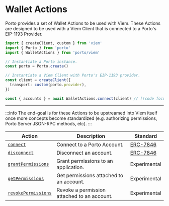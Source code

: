 # Wallet Actions

Porto provides a set of Wallet Actions to be used with Viem. These Actions are designed to be used with
a Viem Client that is connected to a Porto's EIP-1193 Provider.

```ts twoslash
import { createClient, custom } from 'viem' 
import { Porto } from 'porto' 
import { WalletActions } from 'porto/viem' 

// Instantiate a Porto instance. 
const porto = Porto.create() 

// Instantiate a Viem Client with Porto's EIP-1193 provider. 
const client = createClient({ 
  transport: custom(porto.provider), 
}) 

const { accounts } = await WalletActions.connect(client) // [!code focus]
```

---

:::info
The end-goal is for these Actions to be upstreamed into Viem itself once
more concepts become standardized (e.g. authorizing permissions, Porto Server JSON-RPC methods, etc).
:::

| Action | Description | Standard |
| ------ | ------ | ------ |
| [`connect`](/sdk/viem/connect) | Connect to a Porto Account. | [ERC-7846](https://github.com/ethereum/ERCs/pull/779) |
| [`disconnect`](/sdk/viem/disconnect) | Disconnect an account. | [ERC-7846](https://github.com/ethereum/ERCs/pull/779) |
| [`grantPermissions`](/sdk/viem/grantPermissions) | Grant permissions to an application. | Experimental |
| [`getPermissions`](/sdk/viem/getPermissions) | Get permissions attached to an account. | Experimental |
| [`revokePermissions`](/sdk/viem/revokePermissions) | Revoke a permission attached to an account. | Experimental |

